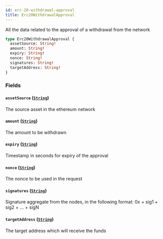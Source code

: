 ```yaml
---
id: erc-20-withdrawal-approval
title: Erc20WithdrawalApproval
---
```



All the data related to the approval of a withdrawal from the network

```graphql
type Erc20WithdrawalApproval {
  assetSource: String!
  amount: String!
  expiry: String!
  nonce: String!
  signatures: String!
  targetAddress: String!
}
```


### Fields

#### `assetSource` ([`String`](/docs/testnet/graphql/scalars/string))

The source asset in the ethereum network


#### `amount` ([`String`](/docs/testnet/graphql/scalars/string))

The amount to be withdrawn


#### `expiry` ([`String`](/docs/testnet/graphql/scalars/string))

Timestamp in seconds for expiry of the approval


#### `nonce` ([`String`](/docs/testnet/graphql/scalars/string))

The nonce to be used in the request


#### `signatures` ([`String`](/docs/testnet/graphql/scalars/string))

Signature aggregate from the nodes, in the following format:
0x + sig1 + sig2 + ... + sigN


#### `targetAddress` ([`String`](/docs/testnet/graphql/scalars/string))

The target address which will receive the funds




